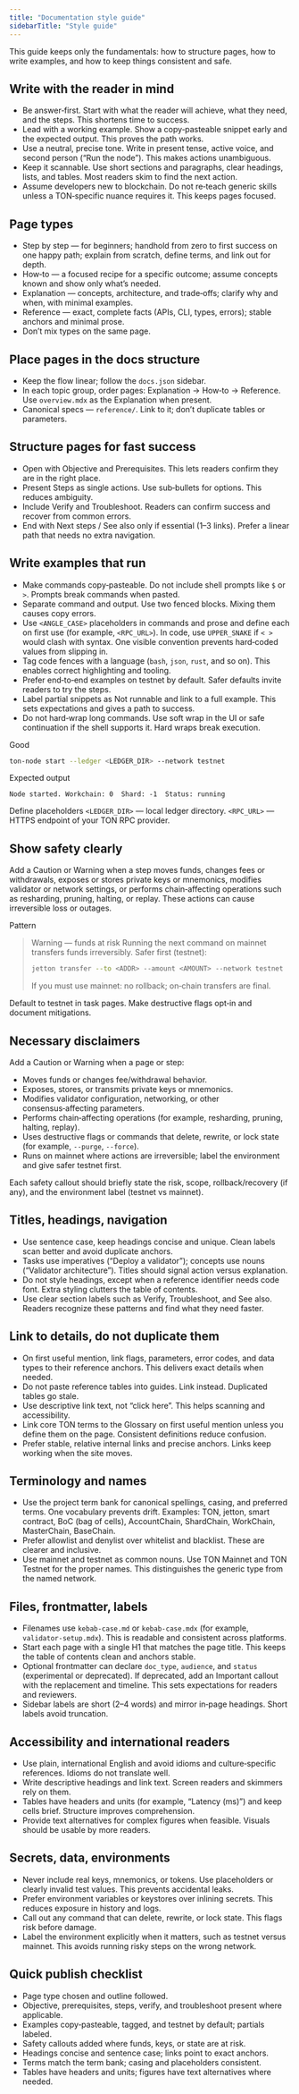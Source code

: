 ```yaml
---
title: "Documentation style guide"
sidebarTitle: "Style guide"
---
```


This guide keeps only the fundamentals: how to structure pages, how to write examples, and how to keep things consistent and safe.

## Write with the reader in mind

* Be answer‑first. Start with what the reader will achieve, what they need, and the steps. This shortens time to success.
* Lead with a working example. Show a copy‑pasteable snippet early and the expected output. This proves the path works.
* Use a neutral, precise tone. Write in present tense, active voice, and second person (“Run the node”). This makes actions unambiguous.
* Keep it scannable. Use short sections and paragraphs, clear headings, lists, and tables. Most readers skim to find the next action.
* Assume developers new to blockchain. Do not re‑teach generic skills unless a TON‑specific nuance requires it. This keeps pages focused.

## Page types

* Step by step — for beginners; handhold from zero to first success on one happy path; explain from scratch, define terms, and link out for depth.
* How‑to — a focused recipe for a specific outcome; assume concepts known and show only what’s needed.
* Explanation — concepts, architecture, and trade‑offs; clarify why and when, with minimal examples.
* Reference — exact, complete facts (APIs, CLI, types, errors); stable anchors and minimal prose.
* Don’t mix types on the same page.

## Place pages in the docs structure

* Keep the flow linear; follow the `docs.json` sidebar.
* In each topic group, order pages: Explanation → How‑to → Reference. Use `overview.mdx` as the Explanation when present.
* Canonical specs — `reference/`. Link to it; don’t duplicate tables or parameters.

## Structure pages for fast success

* Open with Objective and Prerequisites. This lets readers confirm they are in the right place.
* Present Steps as single actions. Use sub‑bullets for options. This reduces ambiguity.
* Include Verify and Troubleshoot. Readers can confirm success and recover from common errors.
* End with Next steps / See also only if essential (1–3 links). Prefer a linear path that needs no extra navigation.

## Write examples that run

* Make commands copy‑pasteable. Do not include shell prompts like `$` or `>`. Prompts break commands when pasted.
* Separate command and output. Use two fenced blocks. Mixing them causes copy errors.
* Use `<ANGLE_CASE>` placeholders in commands and prose and define each on first use (for example, `<RPC_URL>`). In code, use `UPPER_SNAKE` if `< >` would clash with syntax. One visible convention prevents hard‑coded values from slipping in.
* Tag code fences with a language (`bash`, `json`, `rust`, and so on). This enables correct highlighting and tooling.
* Prefer end‑to‑end examples on testnet by default. Safer defaults invite readers to try the steps.
* Label partial snippets as Not runnable and link to a full example. This sets expectations and gives a path to success.
* Do not hard‑wrap long commands. Use soft wrap in the UI or safe continuation if the shell supports it. Hard wraps break execution.

Good

```bash
ton-node start --ledger <LEDGER_DIR> --network testnet
```

Expected output

```text
Node started. Workchain: 0  Shard: -1  Status: running
```

Define placeholders
`<LEDGER_DIR>` — local ledger directory.
`<RPC_URL>` — HTTPS endpoint of your TON RPC provider.

## Show safety clearly

Add a Caution or Warning when a step moves funds, changes fees or withdrawals, exposes or stores private keys or mnemonics, modifies validator or network settings, or performs chain‑affecting operations such as resharding, pruning, halting, or replay. These actions can cause irreversible loss or outages.

Pattern

> Warning — funds at risk
> Running the next command on mainnet transfers funds irreversibly.
> Safer first (testnet):
>
> ```bash
> jetton transfer --to <ADDR> --amount <AMOUNT> --network testnet
> ```
>
> If you must use mainnet: no rollback; on‑chain transfers are final.

Default to testnet in task pages. Make destructive flags opt‑in and document mitigations.

## Necessary disclaimers

Add a Caution or Warning when a page or step:

* Moves funds or changes fee/withdrawal behavior.
* Exposes, stores, or transmits private keys or mnemonics.
* Modifies validator configuration, networking, or other consensus‑affecting parameters.
* Performs chain‑affecting operations (for example, resharding, pruning, halting, replay).
* Uses destructive flags or commands that delete, rewrite, or lock state (for example, `--purge`, `--force`).
* Runs on mainnet where actions are irreversible; label the environment and give safer testnet first.

Each safety callout should briefly state the risk, scope, rollback/recovery (if any), and the environment label (testnet vs mainnet).

## Titles, headings, navigation

* Use sentence case, keep headings concise and unique. Clean labels scan better and avoid duplicate anchors.
* Tasks use imperatives (“Deploy a validator”); concepts use nouns (“Validator architecture”). Titles should signal action versus explanation.
* Do not style headings, except when a reference identifier needs code font. Extra styling clutters the table of contents.
* Use clear section labels such as Verify, Troubleshoot, and See also. Readers recognize these patterns and find what they need faster.

## Link to details, do not duplicate them

* On first useful mention, link flags, parameters, error codes, and data types to their reference anchors. This delivers exact details when needed.
* Do not paste reference tables into guides. Link instead. Duplicated tables go stale.
* Use descriptive link text, not “click here”. This helps scanning and accessibility.
* Link core TON terms to the Glossary on first useful mention unless you define them on the page. Consistent definitions reduce confusion.
* Prefer stable, relative internal links and precise anchors. Links keep working when the site moves.

## Terminology and names

* Use the project term bank for canonical spellings, casing, and preferred terms. One vocabulary prevents drift.
  Examples: TON, jetton, smart contract, BoC (bag of cells), AccountChain, ShardChain, WorkChain, MasterChain, BaseChain.
* Prefer allowlist and denylist over whitelist and blacklist. These are clearer and inclusive.
* Use mainnet and testnet as common nouns. Use TON Mainnet and TON Testnet for the proper names. This distinguishes the generic type from the named network.

## Files, frontmatter, labels

* Filenames use `kebab-case.md` or `kebab-case.mdx` (for example, `validator-setup.mdx`). This is readable and consistent across platforms.
* Start each page with a single H1 that matches the page title. This keeps the table of contents clean and anchors stable.
* Optional frontmatter can declare `doc_type`, `audience`, and `status` (experimental or deprecated). If deprecated, add an Important callout with the replacement and timeline. This sets expectations for readers and reviewers.
* Sidebar labels are short (2–4 words) and mirror in‑page headings. Short labels avoid truncation.

## Accessibility and international readers

* Use plain, international English and avoid idioms and culture‑specific references. Idioms do not translate well.
* Write descriptive headings and link text. Screen readers and skimmers rely on them.
* Tables have headers and units (for example, “Latency (ms)”) and keep cells brief. Structure improves comprehension.
* Provide text alternatives for complex figures when feasible. Visuals should be usable by more readers.

## Secrets, data, environments

* Never include real keys, mnemonics, or tokens. Use placeholders or clearly invalid test values. This prevents accidental leaks.
* Prefer environment variables or keystores over inlining secrets. This reduces exposure in history and logs.
* Call out any command that can delete, rewrite, or lock state. This flags risk before damage.
* Label the environment explicitly when it matters, such as testnet versus mainnet. This avoids running risky steps on the wrong network.

## Quick publish checklist

* Page type chosen and outline followed.
* Objective, prerequisites, steps, verify, and troubleshoot present where applicable.
* Examples copy‑pasteable, tagged, and testnet by default; partials labeled.
* Safety callouts added where funds, keys, or state are at risk.
* Headings concise and sentence case; links point to exact anchors.
* Terms match the term bank; casing and placeholders consistent.
* Tables have headers and units; figures have text alternatives where needed.
